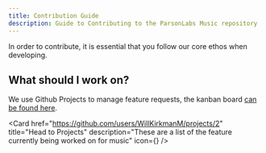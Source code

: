 ```yaml
---
title: Contribution Guide
description: Guide to Contributing to the ParsonLabs Music repository
---
```


In order to contribute, it is essential that you follow our core ethos when developing.

## What should I work on?
We use Github Projects to manage feature requests, the kanban board [can be found here](https://github.com/users/WillKirkmanM/projects/2).

<Card 
  href="https://github.com/users/WillKirkmanM/projects/2"
  title="Head to Projects"
  description="These are a list of the feature currently being worked on for music"
  icon={<SquareArrowOutUpRight />}
/>
